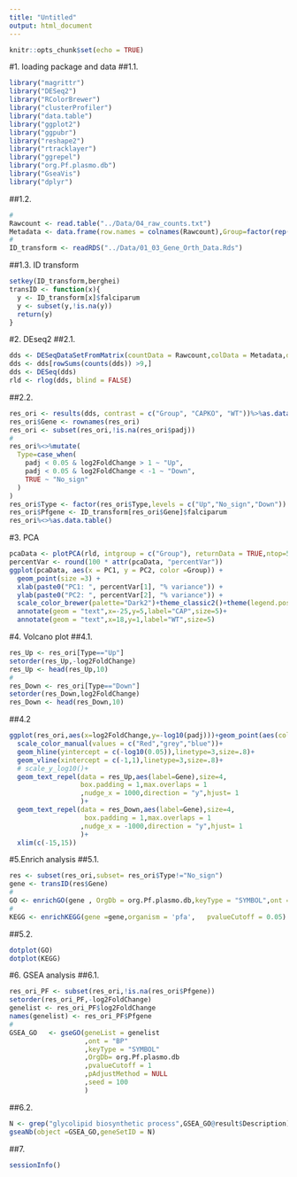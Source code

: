 ```yaml
---
title: "Untitled"
output: html_document
---
```


```r
knitr::opts_chunk$set(echo = TRUE)
```

#1. loading package and data
##1.1.
```r
library("magrittr")
library("DESeq2")
library("RColorBrewer")
library("clusterProfiler")
library("data.table")
library("ggplot2")
library("ggpubr")
library("reshape2")
library("rtracklayer")
library("ggrepel")
library("org.Pf.plasmo.db")
library("GseaVis")
library("dplyr")
```
##1.2.
```r
#
Rawcount <- read.table("../Data/04_raw_counts.txt")
Metadata <- data.frame(row.names = colnames(Rawcount),Group=factor(rep(c("CAPKO","WT"),c(5,5)),c("CAPKO","WT")))
#
ID_transform <- readRDS("../Data/01_03_Gene_Orth_Data.Rds")
```
##1.3. ID transform
```r
setkey(ID_transform,berghei)
transID <- function(x){
  y <- ID_transform[x]$falciparum
  y <- subset(y,!is.na(y))
  return(y)
}
```

#2. DEseq2
##2.1. 
```r
dds <- DESeqDataSetFromMatrix(countData = Rawcount,colData = Metadata,design = ~Group)
dds <- dds[rowSums(counts(dds)) >9,]
dds <- DESeq(dds)
rld <- rlog(dds, blind = FALSE)
```
##2.2.
```r
res_ori <- results(dds, contrast = c("Group", "CAPKO", "WT"))%>%as.data.frame() 
res_ori$Gene <- rownames(res_ori)
res_ori <- subset(res_ori,!is.na(res_ori$padj))
#
res_ori%<>%mutate(
  Type=case_when(
    padj < 0.05 & log2FoldChange > 1 ~ "Up",
    padj < 0.05 & log2FoldChange < -1 ~ "Down",
    TRUE ~ "No_sign"
  )
)
res_ori$Type <- factor(res_ori$Type,levels = c("Up","No_sign","Down"))
res_ori$Pfgene <- ID_transform[res_ori$Gene]$falciparum
res_ori%<>%as.data.table()
```

#3. PCA
```r
pcaData <- plotPCA(rld, intgroup = c("Group"), returnData = TRUE,ntop=500)
percentVar <- round(100 * attr(pcaData, "percentVar"))
ggplot(pcaData, aes(x = PC1, y = PC2, color =Group)) +
  geom_point(size =3) +
  xlab(paste0("PC1: ", percentVar[1], "% variance")) +
  ylab(paste0("PC2: ", percentVar[2], "% variance")) +
  scale_color_brewer(palette="Dark2")+theme_classic2()+theme(legend.position = "none")+
  annotate(geom = "text",x=-25,y=5,label="CAP",size=5)+
  annotate(geom = "text",x=18,y=1,label="WT",size=5)
```

#4. Volcano plot
##4.1. 
```r
res_Up <- res_ori[Type=="Up"]
setorder(res_Up,-log2FoldChange)
res_Up <- head(res_Up,10)
#
res_Down <- res_ori[Type=="Down"]
setorder(res_Down,log2FoldChange)
res_Down <- head(res_Down,10)
```
##4.2 
```r
ggplot(res_ori,aes(x=log2FoldChange,y=-log10(padj)))+geom_point(aes(color=Type))+theme_bw()+
  scale_color_manual(values = c("Red","grey","blue"))+
  geom_hline(yintercept = c(-log10(0.05)),linetype=3,size=.8)+
  geom_vline(xintercept = c(-1,1),linetype=3,size=.8)+
  # scale_y_log10()+
  geom_text_repel(data = res_Up,aes(label=Gene),size=4,
                  box.padding = 1,max.overlaps = 1
                  ,nudge_x = 1000,direction = "y",hjust= 1
                  )+
  geom_text_repel(data = res_Down,aes(label=Gene),size=4,
                   box.padding = 1,max.overlaps = 1
                  ,nudge_x = -1000,direction = "y",hjust= 1
                  )+
  xlim(c(-15,15))
```

#5.Enrich analysis
##5.1. 
```r
res <- subset(res_ori,subset= res_ori$Type!="No_sign")
gene <- transID(res$Gene)
#
GO <- enrichGO(gene , OrgDb = org.Pf.plasmo.db,keyType = "SYMBOL",ont = "all",pAdjustMethod = "BH") 
#
KEGG <- enrichKEGG(gene =gene,organism = 'pfa',   pvalueCutoff = 0.05)
```
##5.2.
```r
dotplot(GO)
dotplot(KEGG)
```

#6. GSEA analysis
##6.1. 
```r
res_ori_PF <- subset(res_ori,!is.na(res_ori$Pfgene))
setorder(res_ori_PF,-log2FoldChange)
genelist <- res_ori_PF$log2FoldChange
names(genelist) <- res_ori_PF$Pfgene
#
GSEA_GO   <- gseGO(geneList = genelist
                   ,ont = "BP"
                   ,keyType = "SYMBOL"
                   ,OrgDb= org.Pf.plasmo.db
                   ,pvalueCutoff = 1
                   ,pAdjustMethod = NULL
                   ,seed = 100
                   )
```
##6.2.
```r
N <- grep("glycolipid biosynthetic process",GSEA_GO@result$Description)
gseaNb(object =GSEA_GO,geneSetID = N)  
```

##7.
```r
sessionInfo()
```


